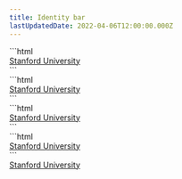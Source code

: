 ```yaml
---
title: Identity bar
lastUpdatedDate: 2022-04-06T12:00:00.000Z
---
```

<div className="lg:max-w-600 xl:max-w-800 2xl:max-w-1000">

  <Section heading="Digital Red" width="full">
  ```html
    <div class="pl-20 md:pl-30 pt-5 pb-1 bg-digital-red">
      <a class="logo hocus:no-underline text-white hocus:text-white text-20 leading-none" href="https://www.stanford.edu">
        Stanford University
      </a>
    </div>
  ```
  <div className="rs-mb-5">
    <IdentityBar className="bg-digital-red" />
  </div>
  </Section>

  <Section heading="Cardinal Red" width="full">
    ```html
      <div class="pl-20 md:pl-30 pt-5 pb-1 bg-cardinal-red">
        <a class="logo hocus:no-underline text-white hocus:text-white text-20 leading-none" href="https://www.stanford.edu">
          Stanford University
        </a>
      </div>
    ```
    <div className="rs-mb-5">
      <IdentityBar className="bg-cardinal-red" />
    </div>
  </Section>

  <Section heading="Black" width="full">
    ```html
      <div class="pl-20 md:pl-30 pt-5 pb-1 bg-black">
        <a class="logo hocus:no-underline text-white hocus:text-white text-20 leading-none" href="https://www.stanford.edu">
          Stanford University
        </a>
      </div>
    ```
    <div className="rs-mb-5">
      <IdentityBar className="bg-black" />
    </div>
  </Section>

  <Section heading="White" width="full">
    ```html
      <div class="px-20 sm:px-30 md:px-50 lg:px-30 pt-5 pb-1 bg-white">
        <a class="logo hocus:no-underline text-cardinal-red hocus:text-cardinal-red text-20 leading-none" href="https://www.stanford.edu">Stanford University</a>
      </div>
    ```
    <div className="rs-mb-5 bg-black-90 p-5">
      <div class="px-20 sm:px-30 md:px-50 lg:px-30 pt-5 pb-1 bg-white">
        <a class="logo hocus:no-underline text-cardinal-red hocus:text-cardinal-red text-20 leading-none" href="https://www.stanford.edu">Stanford University</a>
      </div>
    </div>
  </Section>
</div>
